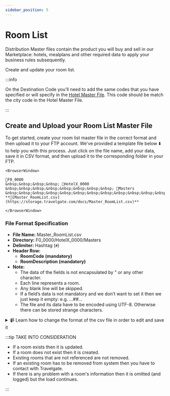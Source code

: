 ```yaml
---
sidebar_position: 5
---
```


# Room List

Distribution Master files contain the product you will buy and sell in our Marketplace: hotels, mealplans and other required data to apply your business rules subsequently.

Create and update your room list.

:::info

On the Destination Code you'll need to add the same codes that you have specified or will specify in the [Hotel Master File](hotels). This code should be match the city code in the Hotel Master File.

:::

## Create and Upload your Room List Master File

To get started, create your room list master file in the correct format and then upload it to your FTP account. We've provided a template file below ⬇️ to help you with this process. Just click on the file name, add your data, save it in CSV format, and then upload it to the corresponding folder in your FTP.


```mdx-code-block
<BrowserWindow>

📁F0_0000  
&nbsp;&nbsp;&nbsp;&nbsp; 📁HotelX_0000  
&nbsp;&nbsp;&nbsp;&nbsp;&nbsp;&nbsp;&nbsp;&nbsp; 📁Masters  
&nbsp;&nbsp;&nbsp;&nbsp;&nbsp;&nbsp;&nbsp;&nbsp;&nbsp;&nbsp;&nbsp;&nbsp; **📄[Master_RoomList.csv](https://storage.travelgate.com/docs/Master_RoomList.csv)**  

</BrowserWindow>
```


### File Format Specification

* **File Name:** Master_RoomList.csv
* **Directory:** F0\_0000/HotelX\_0000/Masters
* **Delimiter:** Hashtag (`#`)
* **Header Row:**
   * **RoomCode (mandatory)**
   * **RoomDescription (mandatory)**
* **Note:**
   * The data of the fields is not encapsulated by " or any other character.
   * Each line represents a room.
   * Any blank line will be skipped.
   * If a field’s data is not mandatory and we don’t want to set it then we just keep it empty: e.g. …##…
   * The file and its data have to be encoded using UTF-8. Otherwise there can be stored strange characters.

<details>
    <summary>📹 Learn how to change the format of the csv file in order to edit and save it</summary>
    <div>
        <div><iframe width="560" height="315" src="https://www.youtube.com/embed/XkOk3SkZ0Sg?si=TYhN1QfMwYE1fusw&amp;controls=0" title="YouTube video player" frameborder="0" allow="accelerometer; autoplay; clipboard-write; encrypted-media; gyroscope; picture-in-picture; web-share" allowfullscreen></iframe></div>
    </div>
</details>


:::tip TAKE INTO CONSIDERATION

* If a room exists then it is updated.
* If a room does not exist then it is created.
* Existing rooms that are not referenced are not removed.
* If an existing room has to be removed from system then you have to contact with Travelgate.
* If there is any problem with a room's information then it is omitted (and logged) but the load continues.

:::
